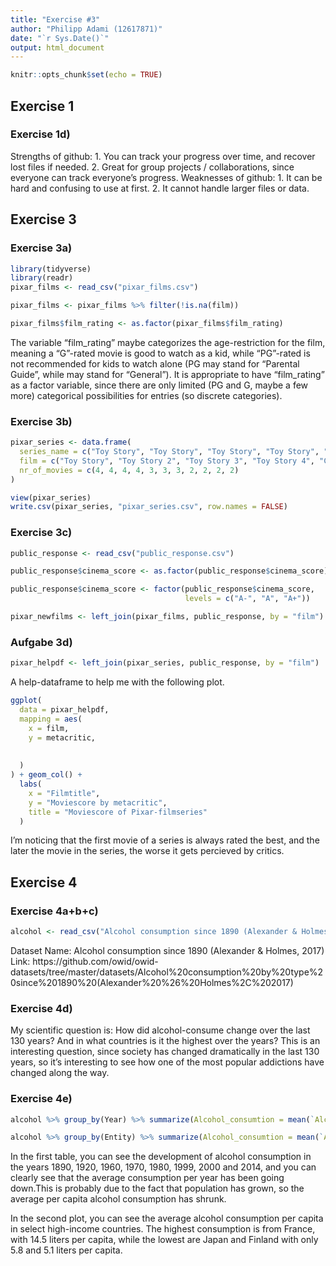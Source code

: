```yaml
---
title: "Exercise #3"
author: "Philipp Adami (12617871)"
date: "`r Sys.Date()`"
output: html_document
---
```


```r
knitr::opts_chunk$set(echo = TRUE)
```

## Exercise 1

### Exercise 1d)


Strengths of github: 1. You can track your progress over time, and recover lost files if needed.
                     2. Great for group projects / collaborations, since everyone can track everyone's progress.
Weaknesses of github: 1. It can be hard and confusing to use at first.
                      2. It cannot handle larger files or data.
  

## Exercise 3

### Exercise 3a)

```r
library(tidyverse)
library(readr)
pixar_films <- read_csv("pixar_films.csv")
```

```r
pixar_films <- pixar_films %>% filter(!is.na(film))

pixar_films$film_rating <- as.factor(pixar_films$film_rating)

```

The variable "film_rating" maybe categorizes the age-restriction for the film, meaning a "G"-rated movie is good to watch as a kid, while "PG"-rated is not recommended for kids to watch alone (PG may stand for "Parental Guide", while may stand for "General").
It is appropriate to have "film_rating" as a factor variable, since there are only limited (PG and G, maybe a few more) categorical possibilities for entries (so discrete categories).


### Exercise 3b)

```r
pixar_series <- data.frame(
  series_name = c("Toy Story", "Toy Story", "Toy Story", "Toy Story", "Cars", "Cars", "Cars", "Incredibles", "Incredibles", "Finding", "Finding "),
  film = c("Toy Story", "Toy Story 2", "Toy Story 3", "Toy Story 4", "Cars", "Cars 2", "Cars 3", "The Incredibles", "Incredibles 2", "Finding Nemo", "Finding Dory"),
  nr_of_movies = c(4, 4, 4, 4, 3, 3, 3, 2, 2, 2, 2)
)

view(pixar_series)
write.csv(pixar_series, "pixar_series.csv", row.names = FALSE)

```


### Exercise 3c) 

```r
public_response <- read_csv("public_response.csv")

public_response$cinema_score <- as.factor(public_response$cinema_score)

public_response$cinema_score <- factor(public_response$cinema_score,
                                       levels = c("A-", "A", "A+"))

```

```r
pixar_newfilms <- left_join(pixar_films, public_response, by = "film")
```

### Aufgabe 3d)


```r
pixar_helpdf <- left_join(pixar_series, public_response, by = "film")
```
A help-dataframe to help me with the following plot.

```r
ggplot(
  data = pixar_helpdf,
  mapping = aes(
    x = film,
    y = metacritic,
    
    
  )
) + geom_col() + 
  labs(
    x = "Filmtitle",
    y = "Moviescore by metacritic",
    title = "Moviescore of Pixar-filmseries"
  )
```

I'm noticing that the first movie of a series is always rated the best, and the later the movie in the series, the worse it gets percieved by critics.

## Exercise 4 

### Exercise 4a+b+c)

```r
alcohol <- read_csv("Alcohol consumption since 1890 (Alexander & Holmes, 2017).csv")
```

Dataset Name: Alcohol consumption since 1890 (Alexander & Holmes, 2017)
Link: https://github.com/owid/owid-datasets/tree/master/datasets/Alcohol%20consumption%20by%20type%20since%201890%20(Alexander%20%26%20Holmes%2C%202017)

### Exercise 4d)

My scientific question is: How did alcohol-consume change over the last 130 years? And in what countries is it the highest over the years?
This is an interesting question, since society has changed dramatically in the last 130 years, so it's interesting to see how one of the most popular addictions have changed along the way.

### Exercise 4e)

```r
alcohol %>% group_by(Year) %>% summarize(Alcohol_consumtion = mean(`Alcohol consumption since 1890 (Alexander & Holmes, 2017)`)) 
```

```r
alcohol %>% group_by(Entity) %>% summarize(Alcohol_consumtion = mean(`Alcohol consumption since 1890 (Alexander & Holmes, 2017)`))
```

In the first table, you can see the development of alcohol consumption in the years 1890, 1920, 1960, 1970, 1980, 1999, 2000 and 2014, and you can clearly see that the average consumption per year has been going down.This is probably due to the fact that population has grown, so the average per capita alcohol consumption has shrunk. 

In the second plot, you can see the average alcohol consumption per capita in select high-income countries. The highest consumption is from France, with 14.5 liters per capita, while the lowest are Japan and Finland with only 5.8 and 5.1 liters per capita.
